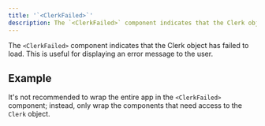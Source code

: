 ```yaml
---
title: '`<ClerkFailed>`'
description: The `<ClerkFailed>` component indicates that the Clerk object has failed to load.
---
```


The `<ClerkFailed>` component indicates that the Clerk object has failed to load. This is useful for displaying an error message to the user.

## Example

It's not recommended to wrap the entire app in the `<ClerkFailed>` component; instead, only wrap the components that need access to the `Clerk` object.

<Include src="_partials/control-components-with-clerkfailed-clerkdegraded" />
